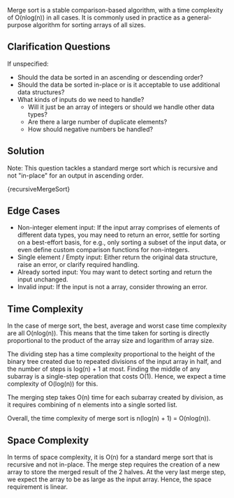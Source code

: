 

Merge sort is a stable comparison-based algorithm, with a time complexity of O(nlog(n)) in all cases. It is commonly used in practice as a general-purpose algorithm for sorting arrays of all sizes.

## Clarification Questions

If unspecified:

- Should the data be sorted in an ascending or descending order?
- Should the data be sorted in-place or is it acceptable to use additional data structures?
- What kinds of inputs do we need to handle?
  - Will it just be an array of integers or should we handle other data types?
  - Are there a large number of duplicate elements?
  - How should negative numbers be handled?

## Solution

Note: This question tackles a standard merge sort which is recursive and not "in-place" for an output in ascending order.

<MDXCodeBlock>{recursiveMergeSort}</MDXCodeBlock>

## Edge Cases

- Non-integer element input: If the input array comprises of elements of different data types, you may need to return an error, settle for sorting on a best-effort basis, for e.g., only sorting a subset of the input data, or even define custom comparison functions for non-integers.
- Single element / Empty input: Either return the original data structure, raise an error, or clarify required handling.
- Already sorted input: You may want to detect sorting and return the input unchanged.
- Invalid input: If the input is not a array, consider throwing an error.

## Time Complexity

In the case of merge sort, the best, average and worst case time complexity are all O(nlog(n)). This means that the time taken for sorting is directly proportional to the product of the array size and logarithm of array size.

The dividing step has a time complexity proportional to the height of the binary tree created due to repeated divisions of the input array in half, and the number of steps is log(n) + 1 at most. Finding the middle of any subarray is a single-step operation that costs O(1). Hence, we expect a time complexity of O(log(n)) for this.

The merging step takes O(n) time for each subarray created by division, as it requires combining of n elements into a single sorted list.

Overall, the time complexity of merge sort is n(log(n) + 1) = O(nlog(n)).

## Space Complexity

In terms of space complexity, it is O(n) for a standard merge sort that is recursive and not in-place. The merge step requires the creation of a new array to store the merged result of the 2 halves. At the very last merge step, we expect the array to be as large as the input array. Hence, the space requirement is linear.
